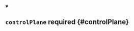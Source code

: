 


<details className="config-field" data-expandable="true" open>
<summary>

## `controlPlane` <span className="config-field-required" data-required="false">required</span> <span className="config-field-type"></span> <span className="config-field-default"></span> <span className="config-field-enum"></span> {#controlPlane}



</summary>

<PartialControlplanereference />


</details>
